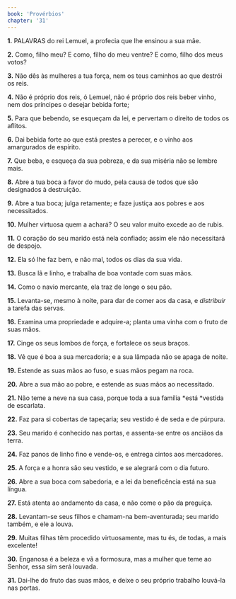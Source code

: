 ```yaml
---
book: 'Provérbios'
chapter: '31'
---
```


**1.** PALAVRAS do rei Lemuel, a profecia que lhe ensinou a sua mãe.

**2.** Como, filho meu? E como, filho do meu ventre? E como, filho dos meus votos?

**3.** Não dês às mulheres a tua força, nem os teus caminhos ao que destrói os reis.

**4.** Não é próprio dos reis, ó Lemuel, não é próprio dos reis beber vinho, nem dos príncipes o desejar bebida forte;

**5.** Para que bebendo, se esqueçam da lei, e pervertam o direito de todos os aflitos.

**6.** Dai bebida forte ao que está prestes a perecer, e o vinho aos amargurados de espírito.

**7.** Que beba, e esqueça da sua pobreza, e da sua miséria não se lembre mais.

**8.** Abre a tua boca a favor do mudo, pela causa de todos que são designados à destruição.

**9.** Abre a tua boca; julga retamente; e faze justiça aos pobres e aos necessitados.

**10.** Mulher virtuosa quem a achará? O seu valor muito excede ao de rubis.

**11.** O coração do seu marido está nela confiado; assim ele não necessitará de despojo.

**12.** Ela só lhe faz bem, e não mal, todos os dias da sua vida.

**13.** Busca lã e linho, e trabalha de boa vontade com suas mãos.

**14.** Como o navio mercante, ela traz de longe o seu pão.

**15.** Levanta-se, mesmo à noite, para dar de comer aos da casa, e *distribuir* a tarefa das servas.

**16.** Examina uma propriedade e adquire-a; planta uma vinha com o fruto de suas mãos.

**17.** Cinge os seus lombos de força, e fortalece os seus braços.

**18.** Vê que é boa a sua mercadoria; e a sua lâmpada não se apaga de noite.

**19.** Estende as suas mãos ao fuso, e suas mãos pegam na roca.

**20.** Abre a sua mão ao pobre, e estende as suas mãos ao necessitado.

**21.** Não teme a neve na sua casa, porque toda a sua família *está *vestida de escarlata.

**22.** Faz para si cobertas de tapeçaria; seu vestido é de seda e de púrpura.

**23.** Seu marido é conhecido nas portas, e assenta-se entre os anciãos da terra.

**24.** Faz panos de linho fino e vende-os, e entrega cintos aos mercadores.

**25.** A força e a honra são seu vestido, e se alegrará com o dia futuro.

**26.** Abre a sua boca com sabedoria, e a lei da beneficência está na sua língua.

**27.** Está atenta ao andamento da casa, e não come o pão da preguiça.

**28.** Levantam-se seus filhos e chamam-na bem-aventurada; seu marido também, e ele a louva.

**29.** Muitas filhas têm procedido virtuosamente, mas tu és, de todas, a mais excelente!

**30.** Enganosa é a beleza e vã a formosura, mas a mulher que teme ao Senhor, essa sim será louvada.

**31.** Dai-lhe do fruto das suas mãos, e deixe o seu próprio trabalho louvá-la nas portas.